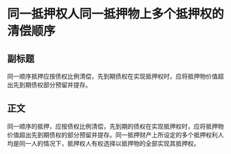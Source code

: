# 同一抵押权人同一抵押物上多个抵押权的清偿顺序
## 副标题
同一顺序抵押应按债权比例清偿，先到期债权在实现抵押权时，应将抵押物价值超出先到期债权部分预留并提存。
## 正文
同一顺序的抵押，应按债权比例清偿，先到期的债权在实现抵押权时，应将抵押物价值超出先到期债权的部分预留并提存。同一抵押财产上所设定的多个抵押权利人均是同一人的情况下，抵押权人有权选择以抵押物的全部实现其抵押权。